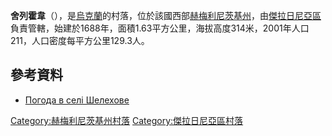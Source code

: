 {{coord|49|9|16|N|27|23|11|E|scale:100000|display=title}}

'''舍列霍韋'''（{{lang-uk|Шелехове}}），是[[烏克蘭|烏克蘭]]的村落，位於該國西部[[赫梅利尼茨基州|赫梅利尼茨基州]]，由[[傑拉日尼亞區|傑拉日尼亞區]]負責管轄，始建於1688年，面積1.63平方公里，海拔高度314米，2001年人口211，人口密度每平方公里129.3人。

==參考資料==
* [http://weather.in.ua/ua/hmel'nickaja/28881 Погода в селі Шелехове] {{Wayback|url=http://weather.in.ua/ua/hmel%27nickaja/28881 |date=20111220075129 }}

{{DEFAULTSORT:Шелехове}}
[[Category:赫梅利尼茨基州村落|Category:赫梅利尼茨基州村落]]
[[Category:傑拉日尼亞區村落|Category:傑拉日尼亞區村落]]


{{Khmelnytskyi-geo-stub}}